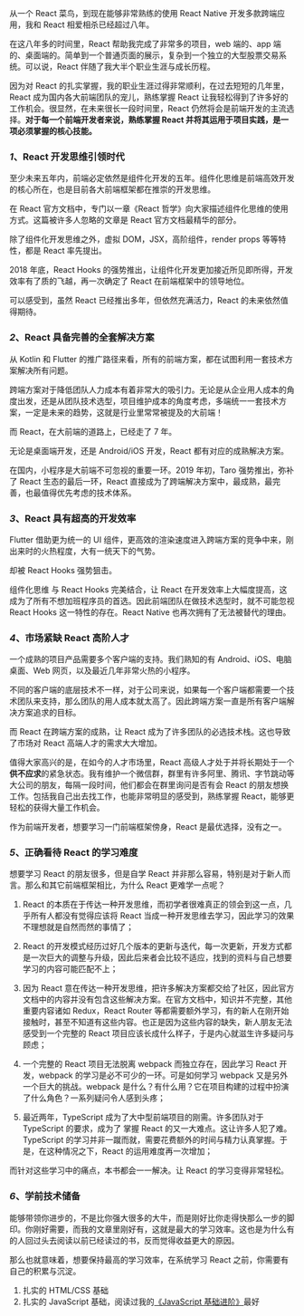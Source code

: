 从一个 React 菜鸟，到现在能够非常熟练的使用 React Native 开发多款跨端应用，我和 React 相爱相杀已经超过八年。

在这八年多的时间里，React 帮助我完成了非常多的项目，web 端的、app 端的、桌面端的。简单到一个普通页面的展示，复杂到一个独立的大型股票交易系统。可以说，React 伴随了我大半个职业生涯与成长历程。

因为对 React 的扎实掌握，我的职业生涯过得非常顺利，在过去短短的几年里，React 成为国内各大前端团队的宠儿，熟练掌握 React 让我轻松得到了许多好的工作机会。很显然，在未来很长一段时间里，React 仍然将会是前端开发的主流选择。**对于每一个前端开发者来说，熟练掌握 React 并将其运用于项目实践，是一项必须掌握的核心技能。**



### *1*、React 开发思维引领时代

至少未来五年内，前端必定依然是组件化开发的五年。组件化思维是前端高效开发的核心所在，也是目前各大前端框架都在推崇的开发思维。

在 React 官方文档中，专门以一章《React 哲学》向大家描述组件化思维的使用方式。这篇被许多人忽略的文章是 React 官方文档最精华的部分。

除了组件化开发思维之外，虚拟 DOM，JSX，高阶组件，render props 等等特性，都是 React 率先提出。

2018 年底，React Hooks 的强势推出，让组件化开发更加接近所见即所得，开发效率有了质的飞越，再一次确定了 React 在前端框架中的领导地位。

可以感受到，虽然 React 已经推出多年，但依然充满活力，React 的未来依然值得期待。


### *2*、React 具备完善的全套解决方案

从 Kotlin 和 Flutter 的推广路径来看，所有的前端方案，都在试图利用一套技术方案解决所有问题。

跨端方案对于降低团队人力成本有着非常大的吸引力。无论是从企业用人成本的角度出发，还是从团队技术选型，项目维护成本的角度考虑，多端统一一套技术方案，一定是未来的趋势，这就是行业里常常被提及的大前端！

而 React，在大前端的道路上，已经走了 7 年。

无论是桌面端开发，还是 Android/iOS 开发，React 都有对应的成熟解决方案。

在国内，小程序是大前端不可忽视的重要一环。2019 年初，Taro 强势推出，弥补了 React 生态的最后一环，React 直接成为了跨端解决方案中，最成熟，最完善，也最值得优先考虑的技术体系。



### *3*、React 具有超高的开发效率

Flutter 借助更为统一的 UI 组件，更高效的渲染速度进入跨端方案的竞争中来，刚出来时的火热程度，大有一统天下的气势。

却被 React Hooks 强势狙击。

组件化思维 与 React Hooks 完美结合，让 React 在开发效率上大幅度提高，这成为了所有不想加班程序员的首选。因此前端团队在做技术选型时，就不可能忽视 React Hooks 这一特性的存在。React Native 也再次拥有了无法被替代的理由。


### *4*、市场紧缺 React 高阶人才

一个成熟的项目产品需要多个客户端的支持。我们熟知的有 Android、iOS、电脑桌面、Web 网页，以及最近几年非常火热的小程序。

不同的客户端的底层技术不一样，对于公司来说，如果每一个客户端都需要一个技术团队来支持，那么团队的用人成本就太高了。因此跨端方案一直是所有客户端解决方案追求的目标。

而 React 在跨端方案的成熟，让 React 成为了许多团队的必选技术栈。这也导致了市场对 React 高端人才的需求大大增加。

值得大家高兴的是，在如今的人才市场里，React 高级人才处于并将长期处于一个**供不应求**的紧急状态。我有维护一个微信群，群里有许多阿里、腾讯、字节跳动等大公司的朋友，每隔一段时间，他们都会在群里询问是否有会 React 的朋友想换工作。包括我自己出去找工作，也能非常明显的感受到，熟练掌握 React，能够更轻松的获得大量工作机会。

作为前端开发者，想要学习一门前端框架傍身，React 是最优选择，没有之一。


### *5*、正确看待 React 的学习难度

想要学习 React 的朋友很多，但是自学 React 并非那么容易，特别是对于新人而言。那么和其它前端框架相比，为什么 React 更难学一点呢？

1. React 的本质在于传达一种开发思维，而初学者很难真正的领会到这一点，几乎所有人都没有觉得应该将 React 当成一种开发思维去学习，因此学习的效果不理想就是自然而然的事情了；

2. React 的开发模式经历过好几个版本的更新与迭代，每一次更新，开发方式都是一次巨大的调整与升级，因此后来者会比较不适应，找到的资料与自己想要学习的内容可能匹配不上；

3. 因为 React 意在传达一种开发思维，把许多解决方案都交给了社区，因此官方文档中的内容并没有包含这些解决方案。在官方文档中，知识并不完整，其他重要内容诸如 Redux，React Router 等都需要额外学习，有的新人在刚开始接触时，甚至不知道有这些内容。也正是因为这些内容的缺失，新人朋友无法感受到一个完整的 React 项目应该长成什么样子，于是内心就滋生许多疑问与顾虑；

4. 一个完整的 React 项目无法脱离 webpack 而独立存在，因此学习 React 开发，webpack 的学习是必不可少的一环。可是如何学习 webpack 又是另外一个巨大的挑战。webpack 是什么？有什么用？它在项目构建的过程中扮演了什么角色？一系列疑问令人感到头疼；

5. 最近两年，TypeScript 成为了大中型前端项目的刚需。许多团队对于 TypeScript 的要求，成为了 掌握 React 的又一大难点。这让许多人犯了难。TypeScript 的学习并非一蹴而就，需要花费额外的时间与精力认真掌握。于是，在这种情况之下，React 的运用难度再一次增加；

而针对这些学习中的痛点，本书都会一一解决。让 React 的学习变得非常轻松。


### *6*、学前技术储备

能够带领你进步的，不是比你强大很多的大牛，而是刚好比你走得快那么一步的脚印。你刚好需要，而我的文章里刚好有，这就是最大的学习效率。这也是为什么有的人回过头去阅读以前已经读过的书，反而觉得收益更大的原因。

那么也就意味着，想要保持最高的学习效率，在系统学习 React 之前，你需要有自己的积累与沉淀。

1. 扎实的 HTML/CSS 基础
2. 扎实的 JavaScript 基础，阅读过我的[《JavaScript 基础进阶》](https://xinyuzone.cn/column/1818097927437131776)最好
